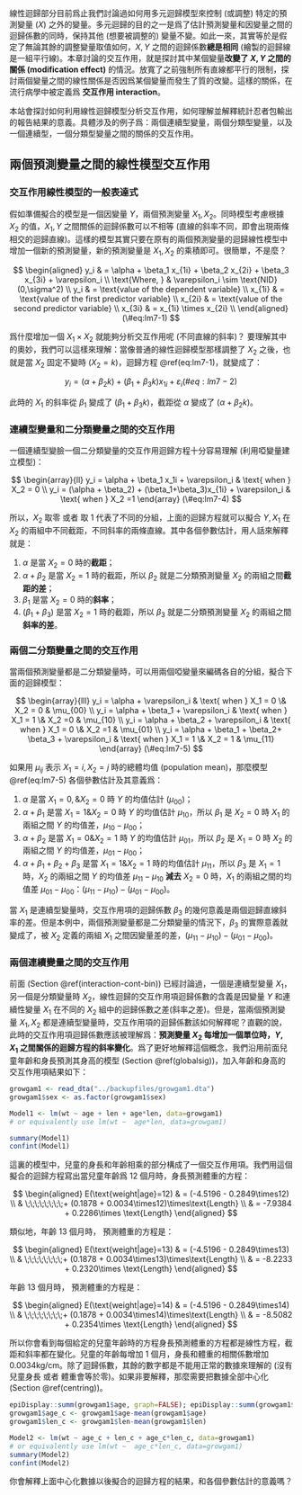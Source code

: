 
線性迴歸部分目前爲止我們討論過如何用多元迴歸模型來控制 (或調整) 特定的預測變量 $(X)$ 之外的變量。多元迴歸的目的之一是爲了估計預測變量和因變量之間的迴歸係數的同時，保持其他 (想要被調整的) 變量不變。如此一來，其實等於是假定了無論其餘的調整變量取值如何，$X,Y$ 之間的迴歸係數**總是相同** (繪製的迴歸線是一組平行線)。本章討論的交互作用，就是探討其中某個變量**改變了 $X,Y$ 之間的關係 (modification effect)** 的情況。放寬了之前強制所有直線都平行的限制，探討兩個變量之間的線性關係是否因爲某個變量而發生了質的改變。這樣的關係，在流行病學中被定義爲 **交互作用 interaction**。

本站會探討如何利用線性迴歸模型分析交互作用，如何理解並解釋統計忍者包輸出的報告結果的意義。具體涉及的例子爲：兩個連續型變量，兩個分類型變量，以及一個連續型，一個分類型變量之間的關係的交互作用。


## 兩個預測變量之間的線性模型交互作用

### 交互作用線性模型的一般表達式

假如準備擬合的模型是一個因變量 $Y$，兩個預測變量 $X_1, X_2$。同時模型考慮根據 $X_2$ 的值，$X_1, Y$ 之間關係的迴歸係數可以不相等 (直線的斜率不同，即會出現兩條相交的迴歸直線)。這樣的模型其實只要在原有的兩個預測變量的迴歸線性模型中增加一個新的預測變量，新的預測變量是 $X_1, X_2$ 的乘積即可。很簡單，不是麼？

$$
\begin{aligned}
y_i  & = \alpha + \beta_1 x_{1i} + \beta_2 x_{2i} + \beta_3 x_{3i} + \varepsilon_i \\
\text{Where, } & \varepsilon_i \sim \text{NID}(0,\sigma^2) \\
y_i  & = \text{value of the dependent variable} \\
x_{1i} & = \text{value of the first predictor variable} \\
x_{2i} & = \text{value of the second predictor variable} \\
x_{3i} & = x_{1i} \times x_{2i} \\
\end{aligned}
(\#eq:lm7-1)
$$

爲什麼增加一個 $X_1\times X_2$ 就能夠分析交互作用呢 (不同直線的斜率)？ 要理解其中的奧妙，我們可以這樣來理解：當像普通的線性迴歸模型那樣調整了 $X_2$ 之後，也就是當 $X_2$ 固定不變時 $(X_2=k)$，迴歸方程 \@ref(eq:lm7-1)，就變成了：

$$
\begin{equation}
y_i  = (\alpha + \beta_2 k) + (\beta_1 + \beta_3 k)x_{1i} + \varepsilon_i
\end{equation}
(\#eq:lm7-2)
$$

此時的 $X_1$ 的斜率從 $\beta_1$ 變成了 $(\beta_1 + \beta_3 k)$，截距從 $\alpha$ 變成了 $(\alpha + \beta_2 k)$。


### 連續型變量和二分類變量之間的交互作用 {#interaction-cont-bin}

一個連續型變臉一個二分類變量的交互作用迴歸方程十分容易理解 (利用啞變量建立模型)：

$$
\begin{array}{ll}
y_i  = \alpha + \beta_1 x_1i + \varepsilon_i  &   \text{ when } X_2 = 0 \\
y_i  = (\alpha + \beta_2) + (\beta_1+\beta_3)x_{1i} + \varepsilon_i & \text{ when } X_2 =1
\end{array}
(\#eq:lm7-4)
$$

所以，$X_2$ 取零 或者 取 $1$ 代表了不同的分組，上面的迴歸方程就可以擬合 $Y, X_1$ 在 $X_2$ 的兩組中不同截距，不同斜率的兩條直線。其中各個參數估計，用人話來解釋就是：

1. $\alpha$ 是當 $X_2 = 0$ 時的**截距**；
2. $\alpha + \beta_2$ 是當 $X_2 = 1$ 時的截距，所以 $\beta_2$ 就是二分類預測變量 $X_2$ 的兩組之間**截距的差**；
3. $\beta_1$ 是當 $X_2 = 0$ 時的**斜率**；
4. $(\beta_1+\beta_3)$ 是當 $X_2 = 1$ 時的截距，所以 $\beta_3$ 就是二分類預測變量 $X_2$ 的兩組之間**斜率的差**。


### 兩個二分類變量之間的交互作用

當兩個預測變量都是二分類變量時，可以用兩個啞變量來編碼各自的分組，擬合下面的迴歸模型：

$$
\begin{array}{lll}
y_i = \alpha + \varepsilon_i   &  \text{ when } X_1 = 0 \& X_2 = 0  & \mu_{00} \\
y_i = \alpha + \beta_1 + \varepsilon_i & \text{ when } X_1 = 1 \& X_2 =0  & \mu_{10} \\
y_i = \alpha + \beta_2 + \varepsilon_i & \text{ when } X_1 = 0 \& X_2 =1  & \mu_{01} \\
y_i = \alpha + \beta_1 + \beta_2+ \beta_3 + \varepsilon_i & \text{ when } X_1 = 1 \& X_2 = 1 & \mu_{11}
\end{array}
(\#eq:lm7-5)
$$

如果用 $\mu_{ij}$ 表示 $X_1 = i, X_2 = j$ 時的總體均值 (population mean)，那麼模型 \@ref(eq:lm7-5) 各個參數估計及其意義爲：


1. $\alpha$ 是當 $X_1 = 0, \& X_2 = 0$ 時 $Y$ 的均值估計 $(\mu_{00})$；
2. $\alpha+\beta_1$ 是當 $X_1 = 1 \& X_2 = 0$ 時 $Y$ 的均值估計 $\mu_{10}$，所以 $\beta_1$ 是 $X_2 = 0$ 時 $X_1$ 的兩組之間 $Y$ 的均值差，$\mu_{10}-\mu_{00}$；
3. $\alpha+\beta_2$ 是當 $X_1 = 0 \& X_2 = 1$ 時 $Y$ 的均值估計 $\mu_{01}$，所以 $\beta_2$ 是 $X_1 = 0$ 時 $X_2$ 的兩組之間 $Y$ 的均值差，$\mu_{01}-\mu_{00}$；
4. $\alpha + \beta_1 + \beta_2 + \beta_3$ 是當 $X_1 = 1 \& X_2 = 1$ 時的均值估計 $\mu_{11}$，所以 $\beta_3$ 是 $X_1 = 1$ 時，$X_2$ 的兩組之間 $Y$ 的均值差 $\mu_{11}-\mu_{10}$ **減去** $X_2 = 0$ 時，$X_1$ 的兩組之間的均值差 $\mu_{01}-\mu_{00}$：$(\mu_{11}-\mu_{10}) - (\mu_{01}-\mu_{00})$。


當 $X_1$ 是連續型變量時，交互作用項的迴歸係數 $\beta_3$ 的幾何意義是兩個迴歸直線斜率的差。但是本例中，兩個預測變量都是二分類變量的情況下，$\beta_3$ 的實際意義就變成了，被 $X_2$ 定義的兩組 $X_1$ 之間因變量差的差，$(\mu_{11}-\mu_{10}) - (\mu_{01}-\mu_{00})$。


### 兩個連續變量之間的交互作用


前面 (Section \@ref(interaction-cont-bin)) 已經討論過，一個是連續型變量 $X_1$，另一個是分類變量時 $X_2$，線性迴歸的交互作用項迴歸係數的含義是因變量 $Y$ 和連續性變量 $X_1$ 在不同的 $X_2$ 組中的迴歸係數之差(斜率之差)。但是，當兩個預測變量 $X_1, X_2$ 都是連續型變量時，交互作用項的迴歸係數該如何解釋呢？直觀的說，此時的交互作用項迴歸係數應該被理解爲：**預測變量 $X_2$ 每增加一個單位時，$Y, X_1$ 之間關係的迴歸方程的斜率變化**。爲了更好地解釋這個概念，我們沿用前面兒童年齡和身長預測其身高的模型 (Section \@ref(globalsig))，加入年齡和身高的交互作用項結果如下：



```r
growgam1 <- read_dta("../backupfiles/growgam1.dta")
growgam1$sex <- as.factor(growgam1$sex)

Model1 <- lm(wt ~ age + len + age*len, data=growgam1)
# or equivalently use lm(wt ~  age*len, data=growgam1)

summary(Model1)
confint(Model1)
```

這裏的模型中，兒童的身長和年齡相乘的部分構成了一個交互作用項。我們用這個擬合的迴歸方程寫出當兒童年齡爲 12 個月時，身長預測體重的方程：

$$
\begin{aligned}
E(\text{weight|age}=12) & = (-4.5196 - 0.2849\times12) \\
                        & \;\;\;\;\;\;\;\;+ (0.1878 + 0.0034\times12)\times\text{Length} \\
                        & = -7.9384 + 0.2286\times \text{Length}
\end{aligned}
$$

類似地，年齡 13 個月時， 預測體重的方程是：

$$
\begin{aligned}
E(\text{weight|age}=13) & = (-4.5196 - 0.2849\times13) \\
                        & \;\;\;\;\;\;\;\;+ (0.1878 + 0.0034\times13)\times\text{Length} \\
                        & = -8.2233 + 0.2320\times \text{Length}
\end{aligned}
$$

年齡 13 個月時， 預測體重的方程是：

$$
\begin{aligned}
E(\text{weight|age}=14) & = (-4.5196 - 0.2849\times14) \\
                        & \;\;\;\;\;\;\;\;+ (0.1878 + 0.0034\times14)\times\text{Length} \\
                        & = -8.5082 + 0.2354\times \text{Length}
\end{aligned}
$$

所以你會看到每個給定的兒童年齡時的方程身長預測體重的方程都是線性方程，截距和斜率都在變化。兒童的年齡每增加 $1$ 個月，身長和體重的相關係數增加 $0.0034 \text{kg/cm}$。除了迴歸係數，其餘的數字都是不能用正常的數據來理解的 (沒有兒童身長 或者 體重會等於零)。如果非要解釋，那麼需要把數據全部中心化 (Section \@ref(centring))。



```r
epiDisplay::summ(growgam1$age, graph=FALSE); epiDisplay::summ(growgam1$len, graph=FALSE)
growgam1$age_c <- growgam1$age-mean(growgam1$age)
growgam1$len_c <- growgam1$len-mean(growgam1$len)

Model2 <- lm(wt ~ age_c + len_c + age_c*len_c, data=growgam1)
# or equivalently use lm(wt ~  age_c*len_c, data=growgam1)
summary(Model2)
confint(Model2)
```

你會解釋上面中心化數據以後擬合的迴歸方程的結果，和各個參數估計的意義嗎？
